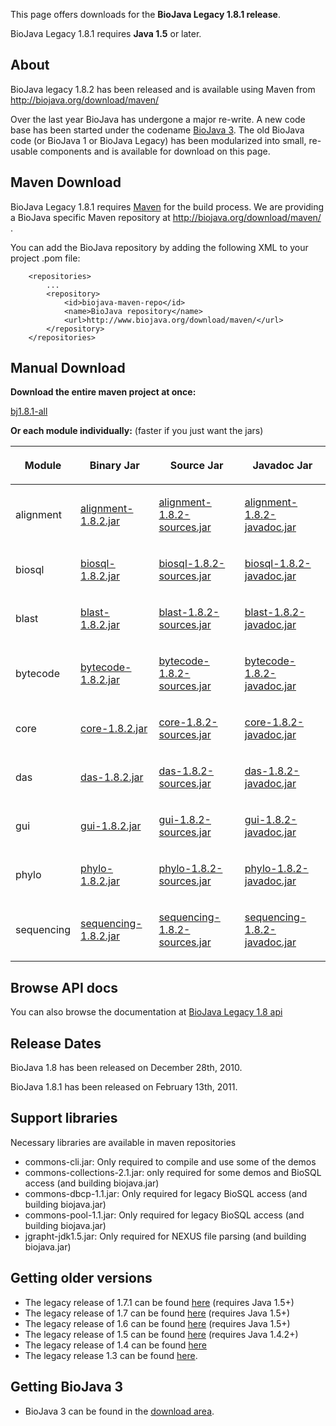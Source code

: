This page offers downloads for the <b>BioJava Legacy 1.8.1 release</b>. 

BioJava Legacy 1.8.1 requires <b>Java 1.5</b> or later. 

== About ==
BioJava legacy 1.8.2 has been released and is available using Maven from http://biojava.org/download/maven/

Over the last year BioJava has undergone a major re-write. A new code base has been started under the codename [[BioJava:Download|BioJava 3]]. The old BioJava code (or BioJava 1 or BioJava Legacy) has been modularized into small, re-usable components and is available for download on this page.

== Maven Download ==
BioJava Legacy 1.8.1 requires [http://maven.apache.org/ Maven] for the build process. We are providing a BioJava specific Maven repository at http://biojava.org/download/maven/ .

You can add the BioJava repository by adding the following XML to your project .pom file:
<pre>
	<repositories>
		...
		<repository>
			<id>biojava-maven-repo</id>
			<name>BioJava repository</name>
			<url>http://www.biojava.org/download/maven/</url>			
		</repository>
	</repositories>
</pre>

== Manual Download ==
'''Download the entire maven project at once:'''

[http://biojava.org/download/bj1.8.1/bj1.8.1-all.tar.gz bj1.8.1-all]

'''Or each module individually:''' (faster if you just want the jars)

{|
|+
! Module
! Binary Jar
! Source Jar
! Javadoc Jar
|-
| alignment 
| [http://biojava.org/download/maven/org/biojava/alignment/1.8.2/alignment-1.8.2.jar  alignment-1.8.2.jar] 
| [http://biojava.org/download/maven/org/biojava/alignment/1.8.2/alignment-1.8.2-sources.jar  alignment-1.8.2-sources.jar] 
| [http://biojava.org/download/maven/org/biojava/alignment/1.8.2/alignment-1.8.2-javadoc.jar  alignment-1.8.2-javadoc.jar]
|-
| biosql 
| [http://biojava.org/download/maven/org/biojava/biosql/1.8.2/biosql-1.8.2.jar biosql-1.8.2.jar] 
| [http://biojava.org/download/maven/org/biojava/biosql/1.8.2/biosql-1.8.2-sources.jar biosql-1.8.2-sources.jar] 
| [http://biojava.org/download/maven/org/biojava/biosql/1.8.2/biosql-1.8.2-javadoc.jar biosql-1.8.2-javadoc.jar]
|-
| blast 
| [http://biojava.org/download/maven/org/biojava/blast/1.8.2/blast-1.8.2.jar blast-1.8.2.jar] 
| [http://biojava.org/download/maven/org/biojava/blast/1.8.2/blast-1.8.2-sources.jar blast-1.8.2-sources.jar] 
| [http://biojava.org/download/maven/org/biojava/blast/1.8.2/blast-1.8.2-javadoc.jar blast-1.8.2-javadoc.jar]
|-
| bytecode
| [http://biojava.org/download/maven/org/biojava/bytecode/1.8.2/bytecode-1.8.2.jar bytecode-1.8.2.jar] 
| [http://biojava.org/download/maven/org/biojava/bytecode/1.8.2/bytecode-1.8.2-sources.jar bytecode-1.8.2-sources.jar] 
| [http://biojava.org/download/maven/org/biojava/bytecode/1.8.2/bytecode-1.8.2-javadoc.jar bytecode-1.8.2-javadoc.jar]
|-
| core
| [http://biojava.org/download/maven/org/biojava/core/1.8.2/core-1.8.2.jar core-1.8.2.jar] 
| [http://biojava.org/download/maven/org/biojava/core/1.8.2/core-1.8.2-sources.jar core-1.8.2-sources.jar] 
| [http://biojava.org/download/maven/org/biojava/core/1.8.2/core-1.8.2-javadoc.jar core-1.8.2-javadoc.jar]
|-
| das
| [http://biojava.org/download/maven/org/biojava/das/1.8.2/das-1.8.2.jar das-1.8.2.jar] 
| [http://biojava.org/download/maven/org/biojava/das/1.8.2/das-1.8.2-sources.jar das-1.8.2-sources.jar] 
| [http://biojava.org/download/maven/org/biojava/das/1.8.2/das-1.8.2-javadoc.jar das-1.8.2-javadoc.jar]
|-
| gui
| [http://biojava.org/download/maven/org/biojava/gui/1.8.2/gui-1.8.2.jar gui-1.8.2.jar] 
| [http://biojava.org/download/maven/org/biojava/gui/1.8.2/gui-1.8.2-sources.jar gui-1.8.2-sources.jar] 
| [http://biojava.org/download/maven/org/biojava/gui/1.8.2/gui-1.8.2-javadoc.jar gui-1.8.2-javadoc.jar]
|-
| phylo
| [http://biojava.org/download/maven/org/biojava/phylo/1.8.2/phylo-1.8.2.jar phylo-1.8.2.jar] 
| [http://biojava.org/download/maven/org/biojava/phylo/1.8.2/phylo-1.8.2-sources.jar phylo-1.8.2-sources.jar] 
| [http://biojava.org/download/maven/org/biojava/phylo/1.8.2/phylo-1.8.2-javadoc.jar phylo-1.8.2-javadoc.jar]
|-
| sequencing
| [http://biojava.org/download/maven/org/biojava/sequencing/1.8.2/sequencing-1.8.2.jar sequencing-1.8.2.jar] 
| [http://biojava.org/download/maven/org/biojava/sequencing/1.8.2/sequencing-1.8.2-sources.jar sequencing-1.8.2-sources.jar] 
| [http://biojava.org/download/maven/org/biojava/sequencing/1.8.2/sequencing-1.8.2-javadoc.jar sequencing-1.8.2-javadoc.jar]
|}

== Browse API docs ==
You can also browse the documentation at [http://www.biojava.org/docs/api1.8/ BioJava Legacy 1.8 api]

==Release Dates==
BioJava 1.8 has been released on December 28th, 2010.

BioJava 1.8.1 has been released on February 13th, 2011.

== Support libraries ==
Necessary libraries are available in maven repositories
*  commons-cli.jar: Only required to compile and use some of the demos
*  commons-collections-2.1.jar: only required for some demos and BioSQL access (and building biojava.jar)
*  commons-dbcp-1.1.jar: Only required for legacy BioSQL access (and building biojava.jar)
*  commons-pool-1.1.jar: Only required for legacy BioSQL access (and building biojava.jar)
*  jgrapht-jdk1.5.jar: Only required for NEXUS file parsing (and building biojava.jar)

== Getting older versions ==
* The legacy release of 1.7.1 can be found [[BioJava:Download 1.7.1|here]] (requires Java 1.5+)
* The legacy release of 1.7 can be found [[BioJava:Download 1.7|here]] (requires Java 1.5+)
* The legacy release of 1.6 can be found [[BioJava:Download 1.6|here]] (requires Java 1.5+)
* The legacy release of 1.5 can be found [[BioJava:Download 1.5|here]] (requires Java 1.4.2+)
* The legacy release of 1.4 can be found [[BioJava:Download 1.4|here]]
* The legacy release 1.3 can be found [[BioJava:Download 1.3|here]].

== Getting BioJava 3 ==
* BioJava 3 can be found in the [http://www.biojava.org/download/ download area].